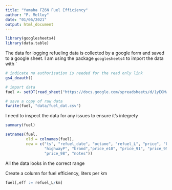 ```yaml
---
title: "Yamaha FZ6N Fuel Efficiency"
author: "P. Melloy"
date: "01/06/2021"
output: html_document
---
```


```r
library(googlesheets4)
library(data.table)
```

The data for logging refueling data is collected by a google form and saved to a google sheet.
I am using the package `googlesheets4` to import the data with `

```r
# indicate no authorisation is needed for the read only link
gs4_deauth() 

# import data
fuel <- setDT(read_sheet("https://docs.google.com/spreadsheets/d/1yEOMwOPqYLhcliRsHKjOXYl3GJNIsdgHYhQwObVAioU/edit?usp=sharing"))

# save a copy of raw data
fwrite(fuel, "data/fuel_dat.csv")
```

I need to inspect the data for any issues to ensure it's integrety
```r
summary(fuel)

setnames(fuel,
         old = colnames(fuel),
         new = c("ts", "refuel_date", "octane", "refuel_L", "price", "km",
                 "highwayP", "brand","price_e10", "price_91", "price_95",
                 "price_98", "notes"))
```
All the data looks in the correct range


Create a column for fuel efficiency, liters per km
```r
fuel[,eff := refuel_L/km]
```


